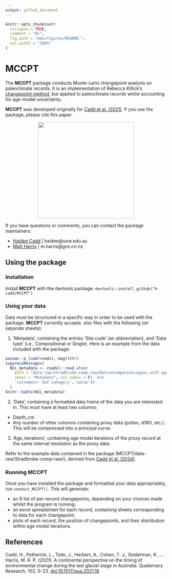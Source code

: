 ```yaml
---
output: github_document
---
```


<!-- README.md is generated from README.Rmd. Please edit that file -->

```r
knitr::opts_chunk$set(
  collapse = TRUE,
  comment = "#>",
  fig.path = "man/figures/README-",
  out.width = "100%"
)
```

# MCCPT

<!-- badges: start -->

<!-- badges: end -->

The **MCCPT** package conducts Monte-carlo changepoint analysis on paleoclimate records. It is an implementation of Rebecca Killick's [changepoint method](https://github.com/rkillick/changepoint/), but applied to paleoclimate records whilst accounting for age-model uncertainty.

**MCCPT** was developed originally for [Cadd et al. (2021)](https://doi.org/10.1017/qua.2021.16). If you use the package, please cite this paper. 

<p align="center">
  <img src="man/figures/Cadd2021_Title.JPG" height="300px" />
</p>

If you have questions or comments, you can contact the package maintainers:

- [Haidee Cadd](https://github.com/h-cadd/) | haidee@uow.edu.au
- [Matt Harris](https://github.com/MRPHarris/) | m.harris@gns.cri.nz

## Using the package

### Installation

Install **MCCPT** with the devtools package: `devtools::install_github("h-cadd/MCCPT")`

### Using your data

Data must be structured in a specific way in order to be used with the package. **MCCPT** currently accepts .xlsx files with the following (on separate sheets):

1. 'Metadata', containing the entries 'Site code' (an abbreviation), and 'Data type' (i.e., Compositional or Single). Here is an example from the data included with the package:
```r
pacman::p_load(readxl, magrittr)
suppressMessages(
  NCL_metadata <- readxl::read_xlsx(
    path = "data-raw/Stradbroke-comp-raw/NativeCompanionLagoon_with ages.xlsx", 
    sheet = "Metadata", col_names = F)  %>% 
    'colnames<-'(c('category','value'))
  )
knitr::kable(NCL_metadata)
```

2. 'Data', containing a formatted data frame of the data you are interested in. This must have at least two columns:

- Depth_cm
- Any number of other columns containing proxy data (pollen, d18O, etc.). This will be compressed into a principal curve.

3. 'Age_iterations', containing age model iterations of the proxy record at the same interval resolution as the proxy data.

Refer to the example data contained in the package (MCCPT/data-raw/Stradbroke-comp-raw/), derived from [Cadd et al. (2024)](https://onlinelibrary.wiley.com/doi/10.1002/jqs.3681?af=R).

### Running MCCPT

Once you have installed the package and formatted your data appropriately, run `conduct_MCCPT()`. This will generate:

- an R list of per-record changepoints, depending on your choices made whilst the program is running.
- an excel spreadsheet for each record, containing sheets corresponding to data for each changepoint.
- plots of each record, the position of changepoints, and their distribution within age model iterations.

## References

Cadd, H., Petherick, L., Tyler, J., Herbert, A., Cohen, T. J., Sniderman, K., … Harris, M. R. P. (2021). A continental perspective on the timing of environmental change during the last glacial stage in Australia. Quaternary Research, 102, 5–23. [doi:10.1017/qua.2021.16](https://doi.org/10.1017/qua.2021.16)

